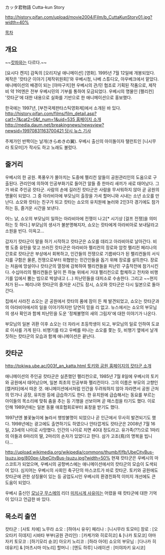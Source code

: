 カッタ君物語
Cutta-kun Story

http://history.pifan.com/upload/movie2004/Film/b_CuttaKunStory01.jpg?width=40%

[[목차]]

== 개요 ==
~~[[캇파]]와는 다르다.~~

[요시다 켄지] 감독의 [오리지널 애니메이션] [영화]. 1995년 7월 12일에 개봉되었다. 제작은 '캇타군 이야기 [제작위원회]'와 우베시청, 나베 스튜디오, 아우베크에서 맡았다.
애니메이션의 배경이 되는 [야마구치]현 우베시의 관/민 협조로 기획된 작품으로, 제작비 약 1억엔은 전부 우베시민의 기부를 통하여 모금되었다. 우베시의 명물인 [펠리컨] '캇타군'에 대한 내용으로 실화를 기반으로 한 애니메이션으로 홍보했다.

한국에는 1997년, [부천국제판타스틱영화제]에서 소개된 바 있다. [[http://history.pifan.com/films/film_detail.asp?cat1=7&cat2=0&f_num=1&uid=535 홈페이지 소개]] [[http://media.daum.net/breakingnews/newsview?newsid=19970831163700421 당시 뉴스 기사]]

{{{#!html
<iframe width="420" height="315" src="//www.youtube.com/embed/9_74fxN6BYg" frameborder="0" allowfullscreen></iframe>
}}}
주제가인 반짝이는 날개(きらめきの翼). 우베시 출신의 아이돌이자 탤런트인 [니시무라 토모미]가 작사도 하고 노래도 불렀다.

== 줄거리 ==
우베시의 한 공원. 폭풍우가 몰아치는 도중에 펠리컨 알들이 공원관리인의 도움으로 구출된다. 관리인에 의하여 인공부화기로 들어간 알들 중 한마리 새끼가 새로 태어났다. 그가 바로 주인공 캇타군.
사람의 손에 길러진 캇타군은 사람을 무서워하지 않아 곧 공원의 명물이 되었다. 그 중 아라비아에 부모님이 출장을 가셔 할머니와 시내는 소년 쇼오를 만난다. 쇼오와 캇타는 친구가 되고 캇타는 쇼오의 유치원에 놀러와 2인3각 경기에도 참가하는 등, 즐거운 시간을 보낸다.

어느 날, 쇼오의 부모님이 일하는 아라비아에 전쟁이 나고[* 시기상 [걸프 전쟁]을 의미하는 듯 하다.] 부모님의 생사가 불분명해지자, 쇼오는 캇타에게 아라비아로 보내달라고 소원을 빈다. 이윽고...

갑자기 캇타군이 말을 하기 시작하고 캇타군은 쇼오를 데리고 아라비아로 날아간다. 비행 도중 유탄을 맞고 쓰러진 캇타군은 아라비아 펠리컨의 장로와 암컷 펠리컨 페리나의 간호로 캇타군은 부상에서 회복하고, 인간들의 전쟁으로 기름바다가 된 펠리컨들의 서식지를 구함은 물론, 전쟁으로부터 위협받는 민간인들을 돕기 위해 장로를 설득한다. 장로는 처음에 망설이나 캇타군의 열정에 감복하여 펠리컨들을 피난민 구출작전에 참가시킨다. 수십마리의 펠리컨들은 달이 뜬 하늘 위에서 거대 펠리컨으로 합체하고 전차와 비행기를 입에서 뿜는 빔으로 박살내고 (...) 피난민들을 대피소로 수송한다. 그리고 ~~현지처가 된~~ 페리나와 캇타군의 즐거운 시간도 잠시, 쇼오와 캇타군은 다시 일본으로 돌아간다.

집에서 사라진 쇼오는 곧 공원에서 캇타의 품에 잠이 든 채 발견되었고, 쇼오는 캇타군과의 아라비아에서의 일을 이야기하지만 당연히 믿을 리 없고. 뉴스에서는 쇼오의 부모님의 생사 확인과 함께 피난민을 도운 '정체불명의 새의 그림자'에 대한 이야기가 나온다.

부모님의 일본 귀환 이후 쇼오는 더 자라서 초등학생이 되고, 부모님의 일로 인하여 도쿄로 이사를 가게 된다. 비행기를 타고 우베를 떠나는 쇼오를 쫓는 듯, 비행기 옆에서 날개짓하는 캇타군의 모습과 함께 애니메이션은 끝난다.

== 캇타군 ==
[[http://tokiwa.ube.ac/003f_an_katta.html 토키와 공원 홈페이지의 캇타군 소개]]

애니메이션의 주인공 캇타군은 실존했던 펠리컨으로, 1985년 7월 8일에 우베시의 토키와 공원에서 태어났으며, 일본 최초의 인공부화 펠리컨이다. 그의 이름은 부모의 고향인 [캘커타]에서 따온 것. 애니메이션에서처럼 인간을 두려워하지 않아 자라면서 공원 근처의 민가나 공장, 유치원 등에 급습하기도 한다. 한 유치원에 급습해서는 동요를 부르는 아이들의 목소리에 맞춰 춤을 추는 등 기행을 선보이며 곧 매스컴을 타기도 했다. 이로 인해 1989년에는 일본 동물 애호협회로부터 표창을 받기도 했다.

1997년엔 불꽃놀이에 놀라서 행방불명이 되었으나 곧 인근에서 무사히 발견되기도 했다. 1998년에는 광고에도 출연하기도 하였으나 안타깝게도 캇타군은 2008년 7월 16일, 23세의 나이로 사망했다. 인간의 나이로 치면 40대 정도라고. 유가족(??)으로 1마리의 아들과 6마리의 딸, 2마리의 손자가 있었다고 한다. 삼가 고조(鳥)의 명복을 빕니다...

http://upload.wikimedia.org/wikipedia/commons/thumb/f/fb/UbeCityBus-Isuzu.jpg/800px-UbeCityBus-Isuzu.jpg?width=50%
현재 캇타군은 우베시의 마스코트가 되었으며, 우베시의 공항버스에는 애니메이션에서의 캇타군의 모습이 도색되어 있다. 심지어는 우베시의 사회인 축구단의 마스코트가 바로 캇타군. 토키와 공원에도 캇타군에 관한 상징물이 있는 등 공업도시인 우베시의 환경친화적 이미지 개선에도 큰 도움이 되었다.

우베시 출신인 [[모닝구 무스메]]의 리더 [[미치시게 사유미]]는 어렸을 때 캇타군에 대한 기억이 있다고 언급한 바 있다.

== 목소리 출연 ==
캇타군 : [사토 치에]
노무라 쇼오 : [하야시 유우]
페리나 : [니시무라 토모미]
장로 : [오오타키 히데지]
시바타 부부(공원 관리인) : [카케가와 히로히코] & [나카 토모코]
야마자키 토모코 : [하기모리 슌코]
아오키 노리코 : [하라 아야]
쇼오의 부모님 : [다나카 히데유키] & [마츠시마 미노리]
할머니 : [엔도 하루]
나레이션 : [미야자키 요시코]
